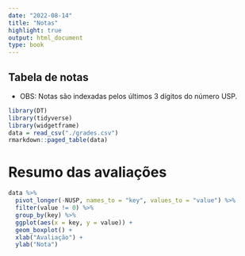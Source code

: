 ```yaml
---
date: "2022-08-14"
title: "Notas"
highlight: true
output: html_document
type: book
---
```


## Tabela de notas

- OBS: Notas são indexadas pelos últimos 3 dígitos do número USP.

```r
library(DT)
library(tidyverse)
library(widgetframe)
data = read_csv("./grades.csv")
rmarkdown::paged_table(data)
``` 

# Resumo das avaliações

```r
data %>% 
  pivot_longer(-NUSP, names_to = "key", values_to = "value") %>% 
  filter(value != 0) %>% 
  group_by(key) %>% 
  ggplot(aes(x = key, y = value)) +
  geom_boxplot() +
  xlab("Avaliação") +
  ylab("Nota")
``` 
